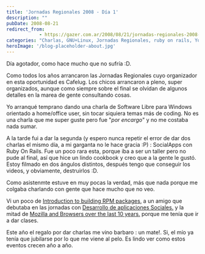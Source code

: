 ```yaml
---
title: 'Jornadas Regionales 2008 - Día 1'
description: ""
pubDate: 2008-08-21
redirect_from: 
            - https://gazer.com.ar/2008/08/21/jornadas-regionales-2008-dia-1/
categories: "Charlas, GNU+Linux, Jornadas Regionales, ruby on rails, Yo Estuve Ahí"
heroImage: '/blog-placeholder-about.jpg'
---
```

Día agotador, como hace mucho que no sufría :D.

Como todos los años arrancaron las Jornadas Regionales cuyo organizador en esta oportunidad es Cafelug. Los chicos arrancaron a pleno, super organizados, aunque como siempre sobre el final se olvidan de algunos detalles en la marea de gente consultando cosas.

Yo arranqué temprano dando una charla de Software Libre para Windows orientado a home/office user, sin tocar siquiera temas más de coding. No es una charla que me super guste pero fue "_por encargo_" y no me costaba nada sumar.

A la tarde fui a dar la segunda (y espero nunca repetir el error de dar dos charlas el mismo día, a mi garganta no le hace gracia :P) : SocialApps con Ruby On Rails. Fue un poco rara esta, porque iba a ser un taller pero no pude al final, así que hice un lindo cookbook y creo que a la gente le gustó. Estoy filmado en dos ángulos distintos, después tengo que conseguir los videos, y obviamente, destruirlos :D.

Como asistenmte estuve en muy pocas la verdad, más que nada porque me colgaba charlando con gente que hace mucho que no veo.

Vi un poco de [Introduction to building RPM packages](http://jornadas.cafelug.org.ar/8/programa/modules/myconference/viewspeech.php?sid=18&cid=1), a un amigo que debutaba en las jornadas con [Desarrollo de aplicaciones Sociales.](http://jornadas.cafelug.org.ar/8/programa/modules/myconference/viewspeech.php?sid=149&cid=1) y la mitad de [Mozilla and Browsers over the last 10 years.](http://jornadas.cafelug.org.ar/8/programa/modules/myconference/viewspeech.php?sid=3&cid=1) porque me tenía que ir a dar clases.

Este año el regalo por dar charlas me vino barbaro : un mate!. Si, el mío ya tenía que jubilarse por lo que me viene al pelo. Es lindo ver como estos eventos crecen año a año.

